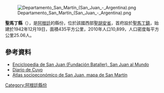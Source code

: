 [[Image:Departamento_San_Martín_(San_Juan_-_Argentina).png|right]]

{{Coord|31|30|51|S|68|21|8|W|display=title}}

'''聖馬丁縣'''（{{lang-es|Departamento San Martín}}），是[[阿根廷|阿根廷]]的縣份，位於該國西部[[聖胡安省_(阿根廷)|聖胡安省]]，首府設於[[聖馬丁鎮_(聖胡安省)|聖馬丁鎮]]，始建於1942年12月19日，面積435平方公里，2010年人口10,899，人口密度每平方公里25.06人。

==參考資料==
* [https://web.archive.org/web/20140516185701/http://fundacionbataller.com.ar/ Enciclopedia de San Juan (Fundación Bataller), San Juan al Mundo] 
* [http://www.diariodecuyo.com.ar Diario de Cuyo] {{Wayback|url=http://www.diariodecuyo.com.ar/ |date=20200915004003 }}
* [https://web.archive.org/web/20141225144335/http://www.atlas.unsj.edu.ar/departamentos/sanmartin/ Atlas socioeconómico de San Juan, mapa de San Martín]

{{Argentina-geo-stub}}
[[Category:阿根廷縣份|Category:阿根廷縣份]]